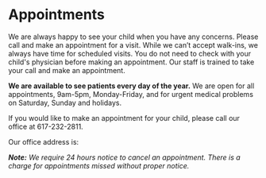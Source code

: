 
# Appointments

We are always happy to see your child when you have any concerns. Please call
and make an appointment for a visit. While we can’t accept walk-ins, we
always have time for scheduled visits. You do not need to check with your
child's physician before making an appointment. Our staff is trained to take
your call and make an appointment.

**We are available to see patients every day of the year.** We are open for all
appointments, 9am-5pm, Monday-Friday, and for urgent medical problems on
Saturday, Sunday and holidays.

If you would like to make an appointment for your child, please call our
office at 617-232-2811.

Our office address is:

<Address />

**Note:** We require 24 hours notice to cancel an
appointment. There is a charge for appointments missed without proper
notice.

